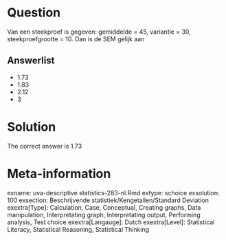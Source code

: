 Question
========

Van een steekproef is gegeven: gemiddelde = 45, variantie = 30, steekproefgrootte = 10. Dan is de SEM gelijk aan 

Answerlist
----------
* 1.73
* 1.83
* 2.12
* 3

Solution
========

The correct answer is  1.73 

Meta-information
================
exname: uva-descriptive statistics-283-nl.Rmd 
extype: schoice 
exsolution: 100 
exsection: Beschrijvende statistiek/Kengetallen/Standard Deviation
exextra[Type]: Calculation, Case, Conceptual, Creating graphs, Data manipulation, Interpretating graph, Interpretating output, Performing analysis, Test choice 
exextra[Langauge]: Dutch 
exextra[Level]: Statistical Literacy, Statistical Reasoning, Statistical Thinking 
